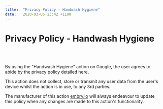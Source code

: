 ```yaml
---
title:  "Privacy Policy - Handwash Hygiene"
date:   2020-03-06 13:42 +1100
---
```


<div className="blog">

# Privacy Policy - Handwash Hygiene
<br/>
<br/>

By using the "Handwash Hygiene" action on Google, the user agrees to abide by the privacy policy detailed here.

This action does not collect, store or transmit any user data from the user's device whilst the action is in use, to any 3rd parties.

The manufacturer of this action [embry.io](http://embry.io) will always endeavour to update this policy when any changes are made to this action's functionality.

</div>